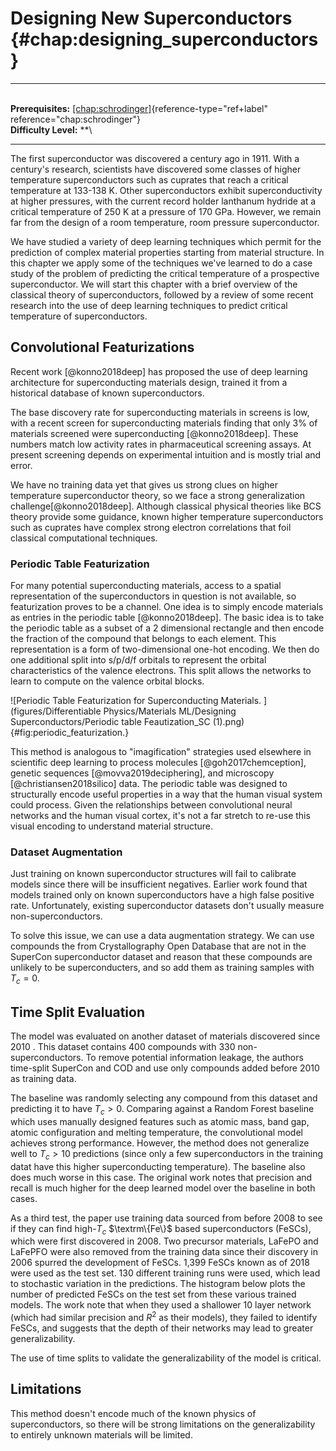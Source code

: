 # Designing New Superconductors \{#chap:designing_superconductors\}

------------------------------------------------------------------------

\
**Prerequisites:**
[\[chap:schrodinger\]](#chap:schrodinger)\{reference-type="ref+label"
reference="chap:schrodinger"\}\
**Difficulty Level:** \*\*\

------------------------------------------------------------------------

The first superconductor was discovered a century ago in 1911. With a
century's research, scientists have discovered some classes of higher
temperature superconductors such as cuprates that reach a critical
temperature at 133-138 K. Other superconductors exhibit
superconductivity at higher pressures, with the current record holder
lanthanum hydride at a critical temperature of 250 K at a pressure of
170 GPa. However, we remain far from the design of a room temperature,
room pressure superconductor.

We have studied a variety of deep learning techniques which permit for
the prediction of complex material properties starting from material
structure. In this chapter we apply some of the techniques we've learned
to do a case study of the problem of predicting the critical temperature
of a prospective superconductor. We will start this chapter with a brief
overview of the classical theory of superconductors, followed by a
review of some recent research into the use of deep learning techniques
to predict critical temperature of superconductors.

## Convolutional Featurizations

Recent work [@konno2018deep] has proposed the use of deep learning
architecture for superconducting materials design, trained it from a
historical database of known superconductors.

The base discovery rate for superconducting materials in screens is low,
with a recent screen for superconducting materials finding that only 3%
of materials screened were superconducting [@konno2018deep]. These
numbers match low activity rates in pharmaceutical screening assays. At
present screening depends on experimental intuition and is mostly trial
and error.

We have no training data yet that gives us strong clues on higher
temperature superconductor theory, so we face a strong generalization
challenge[@konno2018deep]. Although classical physical theories like BCS
theory provide some guidance, known higher temperature superconductors
such as cuprates have complex strong electron correlations that foil
classical computational techniques.

### Periodic Table Featurization

For many potential superconducting materials, access to a spatial
representation of the superconductors in question is not available, so
featurization proves to be a channel. One idea is to simply encode
materials as entries in the periodic table [@konno2018deep]. The basic
idea is to take the periodic table as a subset of a 2 dimensional
rectangle and then encode the fraction of the compound that belongs to
each element. This representation is a form of two-dimensional one-hot
encoding. We then do one additional split into s/p/d/f orbitals to
represent the orbital characteristics of the valence electrons. This
split allows the networks to learn to compute on the valence orbital
blocks.

![Periodic Table Featurization for Superconducting Materials.
](figures/Differentiable Physics/Materials ML/Designing Superconductors/Periodic table Feautization_SC (1).png)\{#fig:periodic_featurization.\}

This method is analogous to "imagification" strategies used elsewhere in
scientific deep learning to process molecules [@goh2017chemception],
genetic sequences [@movva2019deciphering], and microscopy
[@christiansen2018silico] data. The periodic table was designed to
structurally encode useful properties in a way that the human visual
system could process. Given the relationships between convolutional
neural networks and the human visual cortex, it's not a far stretch to
re-use this visual encoding to understand material structure.

### Dataset Augmentation

Just training on known superconductor structures will fail to calibrate
models since there will be insufficient negatives. Earlier work found
that models trained only on known superconductors have a high false
positive rate. Unfortunately, existing superconductor datasets don't
usually measure non-superconductors.

To solve this issue, we can use a data augmentation strategy. We can use
compounds the from Crystallography Open Database that are not in the
SuperCon superconductor dataset and reason that these compounds are
unlikely to be superconducters, and so add them as training samples with
$T_c = 0$.

## Time Split Evaluation

The model was evaluated on another dataset of materials discovered since
2010 . This dataset contains 400 compounds with 330 non-superconductors.
To remove potential information leakage, the authors time-split SuperCon
and COD and use only compounds added before 2010 as training data.

The baseline was randomly selecting any compound from this dataset and
predicting it to have $T_c > 0$. Comparing against a Random Forest
baseline which uses manually designed features such as atomic mass, band
gap, atomic configuration and melting temperature, the convolutional
model achieves strong performance. However, the method does not
generalize well to $T_c > 10$ predictions (since only a few
superconductors in the training datat have this higher superconducting
temperature). The baseline also does much worse in this case. The
original work notes that precision and recall is much higher for the
deep learned model over the baseline in both cases.

As a third test, the paper use training data sourced from before 2008 to
see if they can find high-$T_c$ $\textrm\{Fe\}$ based superconductors
(FeSCs), which were first discovered in 2008. Two precursor materials,
LaFePO and LaFePFO were also removed from the training data since their
discovery in 2006 spurred the development of FeSCs. 1,399 FeSCs known as
of 2018 were used as the test set. 130 different training runs were
used, which lead to stochastic variation in the predictions. The
histogram below plots the number of predicted FeSCs on the test set from
these various trained models. The work note that when they used a
shallower 10 layer network (which had similar precision and $R^2$ as
their models), they failed to identify FeSCs, and suggests that the
depth of their networks may lead to greater generalizability.

The use of time splits to validate the generalizability of the model is
critical.

## Limitations

This method doesn't encode much of the known physics of superconductors,
so there will be strong limitations on the generalizability to entirely
unknown materials will be limited.
